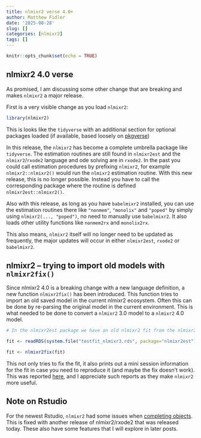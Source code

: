 ```yaml
---
title: nlmixr2 verse 4.0+
author: Matthew Fidler
date: '2025-08-28'
slug: []
categories: [nlmixr2]
tags: []
---
```


```r
knitr::opts_chunk$set(echo = TRUE)
```
## nlmixr2 4.0 verse

As promised, I am discussing some other change that are breaking and
makes `nlmixr2` a major release.

First is a very visible change as you load `nlmixr2`:

```r
library(nlmixr2)
```

This is looks like the `tidyverse` with an additional section for
optional packages loaded (if available, based loosely on [pkgverse](https://pkgverse.mikewk.com/reference/pkgverse.html))

In this release, the `nlmixr2` has become a complete umbrella package
like `tidyverse`. The estimation routines are still found in
`nlmixr2est` and the `nlmixr2`/`rxode2` language and ode solving are
in `rxode2`. In the past you could call estimation procedures by
prefixing `nlmixr2`, for example `nlmixr2::nlmixr2()` would run the
`nlmixr2` estimation routine.  With this new release, this is no
longer possible.  Instead you have to call the corresponding package where the
routine is defined `nlmixr2est::nlmixr2()`.

Also with this release, as long as you have `babelmixr2` installed,
you can use the estimation routines there like `"nonmem"`, `"monolix"`
and `"poped"` by simply using `nlmixr2(..., "poped")`, no need to
manually use `babelmixr2`.  It also loads other utility functions like
`nonmem2rx` and `monolix2rx`.

This also means, `nlmixr2` itself will no longer need to be updated as
frequently, the major updates will occur in either `nlmixr2est`,
`rxode2` or `babelmixr2`.

## nlmixr2 -- trying to import old models with `nlmixr2fix()`

Since nlmixr2 4.0 is a breaking change with a new language definition,
a new function `nlmixr2fix()` has been introduced.  This function
tries to import an old saved model in the current nlmixr2 ecosystem.
Often this can be done by re-parsing the original model in the current
environment.  This is what needed to be done to convert a `nlmixr2`
3.0 model to a `nlmixr2` 4.0 model.

```r
# In the nlmixr2est package we have an old nlmixr2 fit from the nlmixr2 3.0 package

fit <- readRDS(system.file("testfit_nlmixr3.rds", package="nlmixr2est"))

fit <- nlmixr2fix(fit)
```


This not only tries to fix the fit, it also prints out a mini session information for the fit in case you need to reproduce it (and maybe the fix doesn't work).  This was reported [here](https://github.com/nlmixr2/nlmixr2est/issues/562), and I appreciate such reports as they make `nlmixr2` more useful.

## Note on Rstudio

For the newest Rstudio, `nlmixr2` had some issues when [completing
objects](https://github.com/nlmixr2/nlmixr2/issues/352).  This is
fixed with another release of nlmixr2/rxode2 that was released
today. These also have some features that I will explore in later
posts.
